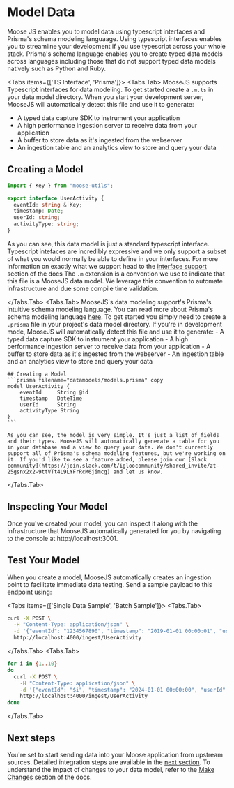 
# Model Data

Moose JS enables you to model data using typescript interfaces and Prisma's schema modeling languaage. Using typescript interfaces enables you to streamline your development if you use typescript across your whole stack. Prisma's schema language enables you to create typed data models across languages including those that do not support typed data models natively such as Python and Ruby.

<Tabs items={['TS Interface', 'Prisma']}>
  <Tabs.Tab>
  MooseJS supports Typescript interfaces for data modeling. To get started create a `.m.ts` in your data model directory. When you start your development server, MooseJS will automatically detect this file and use it to generate:
  - A typed data capture SDK to instrument your application
  - A high performance ingestion server to receive data from your application
  - A buffer to store data as it's ingested from the webserver
  - An ingestion table and an analytics view to store and query your data

## Creating a Model

```typescript filename="datamodels/models.m.ts" copy
import { Key } from "moose-utils";

export interface UserActivity {
  eventId: string & Key;
  timestamp: Date;
  userId: string;
  activityType: string;
}
```

As you can see, this data model is just a standard typescript interface. Typescript intefaces are incredibly expressive and we only support a subset of what you would normally be able to define in your interfaces. For more information on exactly what we support head to the [interface support](/interface-support) section of the docs The `.m` extension is a convention we use to indicate that this file is a MooseJS data model. We leverage this convention to automate infrastructure and due some compile time validation.

  </Tabs.Tab>
  <Tabs.Tab>
    MooseJS's data modeling support's Prisma's intuitive schema modeling language. You can read more about Prisma's schema modeling language [here](https://www.prisma.io/docs/reference/tools-and-interfaces/prisma-schema). To get started you simply need to create a `.prisma` file in your project's data model directory. If you're in development mode, MooseJS will automatically detect this file and use it to generate:
    - A typed data capture SDK to instrument your application
    - A high performance ingestion server to receive data from your application
    - A buffer to store data as it's ingested from the webserver
    - An ingestion table and an analytics view to store and query your data

    ## Creating a Model
    ```prisma filename="datamodels/models.prisma" copy
    model UserActivity {
        eventId     String @id
        timestamp   DateTime
        userId      String
        activityType String
    }
    ```

    As you can see, the model is very simple. It's just a list of fields and their types. MooseJS will automatically generate a table for you in your database and a view to query your data. We don't currently support all of Prisma's schema modeling features, but we're working on it. If you'd like to see a feature added, please join our [Slack community](https://join.slack.com/t/igloocommunity/shared_invite/zt-25gsnx2x2-9ttVTt4L9LYFrRcM6jimcg) and let us know.

  </Tabs.Tab>
</Tabs>

## Inspecting Your Model

Once you've created your model, you can inspect it along with the infrastructure that MooseJS automatically generated for you by navigating to the console at http://localhost:3001.

## Test Your Model

When you create a model, MooseJS automatically creates an ingestion point to facilitate immediate data testing. Send a sample payload to this endpoint using:

<Tabs items={['Single Data Sample', 'Batch Sample']}>
  <Tabs.Tab>
  ``` bash
  curl -X POST \
    -H "Content-Type: application/json" \
    -d '{"eventId": "1234567890", "timestamp": "2019-01-01 00:00:01", "userId": "123456", "activityType":"click"}' \
    http://localhost:4000/ingest/UserActivity
  ```
  </Tabs.Tab>
  <Tabs.Tab>
  ``` bash
  for i in {1..10}
  do
    curl -X POST \
      -H "Content-Type: application/json" \
      -d '{"eventId": "$i", "timestamp": "2024-01-01 00:00:00", "userId": "1234", "activityType":"click"}' \
      http://localhost:4000/ingest/UserActivity
  done
  ```
  </Tabs.Tab>
</Tabs>

## Next steps

You're set to start sending data into your Moose application from upstream sources. Detailed integration steps are available in the [next section](/building/capture-data).
To understand the impact of changes to your data model, refer to the [Make Changes](/building/make-changes) section of the docs.

